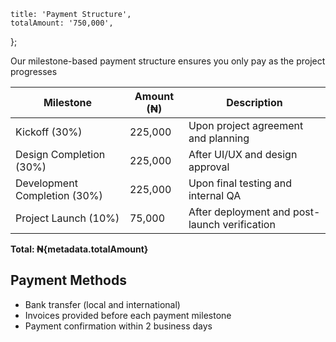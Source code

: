 	title: 'Payment Structure',
	totalAmount: '750,000',
};

Our milestone-based payment structure ensures you only pay as the project progresses

<div className='overflow-x-auto mb-6'>
	<table className='w-full border-collapse'>
		<thead className='bg-background-alt'>
			<tr>
				<th className='text-left p-3 font-semibold text-primary'>Milestone</th>
				<th className='text-left p-3 font-semibold text-primary'>Amount (₦)</th>
				<th className='text-left p-3 font-semibold text-primary'>
					Description
				</th>
			</tr>
		</thead>
		<tbody>
			<tr>
				<td className='border-b border-border p-3 text-foreground-muted'>
					Kickoff (30%)
				</td>
				<td className='border-b border-border p-3 text-foreground-muted'>
					225,000
				</td>
				<td className='border-b border-border p-3 text-foreground-muted'>
					Upon project agreement and planning
				</td>
			</tr>
			<tr>
				<td className='border-b border-border p-3 text-foreground-muted'>
					Design Completion (30%)
				</td>
				<td className='border-b border-border p-3 text-foreground-muted'>
					225,000
				</td>
				<td className='border-b border-border p-3 text-foreground-muted'>
					After UI/UX and design approval
				</td>
			</tr>
			<tr>
				<td className='border-b border-border p-3 text-foreground-muted'>
					Development Completion (30%)
				</td>
				<td className='border-b border-border p-3 text-foreground-muted'>
					225,000
				</td>
				<td className='border-b border-border p-3 text-foreground-muted'>
					Upon final testing and internal QA
				</td>
			</tr>
			<tr>
				<td className='border-b border-border p-3 text-foreground-muted'>
					Project Launch (10%)
				</td>
				<td className='border-b border-border p-3 text-foreground-muted'>
					75,000
				</td>
				<td className='border-b border-border p-3 text-foreground-muted'>
					After deployment and post-launch verification
				</td>
			</tr>
		</tbody>
	</table>
</div>

**Total: ₦{metadata.totalAmount}**

## Payment Methods

- Bank transfer (local and international)
- Invoices provided before each payment milestone
- Payment confirmation within 2 business days
